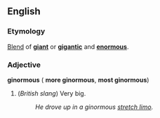 ==English==
===Etymology===
[[Blend]] of '''[[giant]]''' or '''[[gigantic]]''' and '''[[enormous]]'''.

===Adjective===
'''ginormous''' ({{compar}} '''more ginormous''', {{superl}} '''most ginormous''')

#(''British slang'') Very big.
#:''He drove up in a ginormous [[stretch limo]].''
